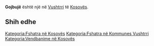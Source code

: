 {{Fshat në 
 | Emri                = Gojbujë
 | EmriAlt                = 
 | NAME_SHORT_FORM=      
 | NAME_GENERIC=      
 | NAME_SORT_NAME_RO=      GOJBUJE
 | FULL_NAME_RO = Gojbujë
 | FULL_NAME_ND_RO=Gojbuje
 | SORT_NAME_RG=GOJBUJE
 | FULL_NAME_RG=Gojbujë
 | FULL_NAME_ND_RG=Gojbuje
 | SRP_NAME_SHORT_FORM=      
 | SRP_NAME_GENERIC=      
 | SRP_NAME_SORT_NAME_RO=      
 | SRP_FULL_NAME_RO = 
 | SRP_FULL_NAME_ND_RO=
 | SRP_SORT_NAME_RG=
 | SRP_FULL_NAME_RG=
 | SRP_FULL_NAME_ND_RG=
 | Emri (Rasa dhanore) = 
 | Figura              = 
 | Shteti              = Kosovo
 | Komuna              = Vushtrri
 | Kodi postar         = 
 | Sipërfaqja          = 

 | Popullsia           = 

 | Regj. i popullsisë  = 
 | Dend. e popullsisë  = 
 | Faqja zyrtare       = 
 <!--- Koordinatat ----> 
 | Gjerësia            = 42.848889
 | Gjatësia            = 20.991667
 | Lartësia            = 
}}
'''Gojbujë''' është një [[]] në [[Vushtrri]] të [[Kosovës]].

<!-- == Gjeografia == -->
<!-- == Historia == -->
<!-- == Demografia == -->
== Shih edhe ==
{{Komuna Vushtrri}}
{{Kosovo-Administrata-Cung}}

[[Kategoria:Fshatra në Kosovës]]
[[Kategoria:Fshatra në Kommunes Vushtrri]]
[[Kategoria:Vendbanime në Kosovës]]
